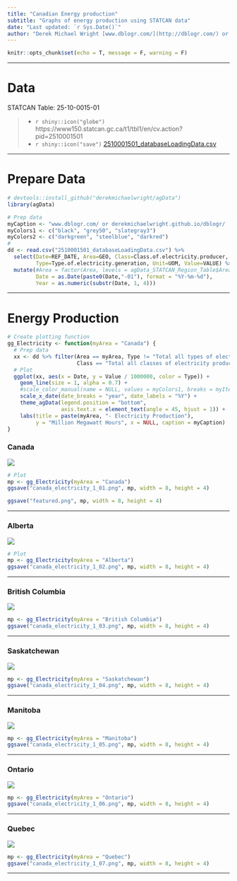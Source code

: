 ```yaml
---
title: "Canadian Energy production"
subtitle: "Graphs of energy production using STATCAN data"
date: "Last updated: `r Sys.Date()`"
author: "Derek Michael Wright [www.dblogr.com/](http://dblogr.com/) or [derekmichaelwright.github.io/dblogr](https://derekmichaelwright.github.io/dblogr/) <derek.wright@usask.ca>"
---
```


```r
knitr::opts_chunk$set(echo = T, message = F, warning = F)
```

---

# Data

STATCAN Table: 25-10-0015-01

> - `r shiny::icon("globe")` https://www150.statcan.gc.ca/t1/tbl1/en/cv.action?pid=2510001501
> - `r shiny::icon("save")` [2510001501_databaseLoadingData.csv](2510001501_databaseLoadingData.csv)

---

# Prepare Data

```r
# devtools::install_github("derekmichaelwright/agData")
library(agData)
```

```r
# Prep data
myCaption <- "www.dblogr.com/ or derekmichaelwright.github.io/dblogr/ | Data: STATCAN"
myColors1 <- c("black", "grey50", "slategray3")
myColors2 <- c("darkgreen", "steelblue", "darkred")
# 
dd <- read.csv("2510001501_databaseLoadingData.csv") %>%
  select(Date=REF_DATE, Area=GEO, Class=Class.of.electricity.producer,
         Type=Type.of.electricity.generation, Unit=UOM, Value=VALUE) %>%
  mutate(#Area = factor(Area, levels = agData_STATCAN_Region_Table$Area),
         Date = as.Date(paste0(Date,"-01"), format = "%Y-%m-%d"),
         Year = as.numeric(substr(Date, 1, 4)))
```

---

# Energy Production

```r
# Create plotting function
gg_Electricity <- function(myArea = "Canada") {
  # Prep data
  xx <- dd %>% filter(Area == myArea, Type != "Total all types of electricity generation",
                      Class == "Total all classes of electricity producer")
  # Plot
  ggplot(xx, aes(x = Date, y = Value / 1000000, color = Type)) +
    geom_line(size = 1, alpha = 0.7) +
    #scale_color_manual(name = NULL, values = myColors1, breaks = myItems) +
    scale_x_date(date_breaks = "year", date_labels = "%Y") +
    theme_agData(legend.position = "bottom",
                 axis.text.x = element_text(angle = 45, hjust = 1)) +
    labs(title = paste(myArea, "- Electricity Production"),
         y = "Million Megawatt Hours", x = NULL, caption = myCaption)
}
```

### Canada

![](canada_electricity_1_01.png)

```r
# Plot
mp <- gg_Electricity(myArea = "Canada")
ggsave("canada_electricity_1_01.png", mp, width = 8, height = 4)
```

```r
ggsave("featured.png", mp, width = 8, height = 4)
```

---

### Alberta

![](canada_electricity_1_02.png)

```r
# Plot
mp <- gg_Electricity(myArea = "Alberta")
ggsave("canada_electricity_1_02.png", mp, width = 8, height = 4)
```

---

### British Columbia

![](canada_electricity_1_03.png)

```r
mp <- gg_Electricity(myArea = "British Columbia")
ggsave("canada_electricity_1_03.png", mp, width = 8, height = 4)
```

---

### Saskatchewan

![](canada_electricity_1_04.png)

```r
mp <- gg_Electricity(myArea = "Saskatchewan")
ggsave("canada_electricity_1_04.png", mp, width = 8, height = 4)
```

---

### Manitoba

![](canada_electricity_1_05.png)

```r
mp <- gg_Electricity(myArea = "Manitoba")
ggsave("canada_electricity_1_05.png", mp, width = 8, height = 4)
```

---

### Ontario

![](canada_electricity_1_06.png)

```r
mp <- gg_Electricity(myArea = "Ontario")
ggsave("canada_electricity_1_06.png", mp, width = 8, height = 4)
```

---

### Quebec

![](canada_electricity_1_07.png)

```r
mp <- gg_Electricity(myArea = "Quebec")
ggsave("canada_electricity_1_07.png", mp, width = 8, height = 4)
```

---
